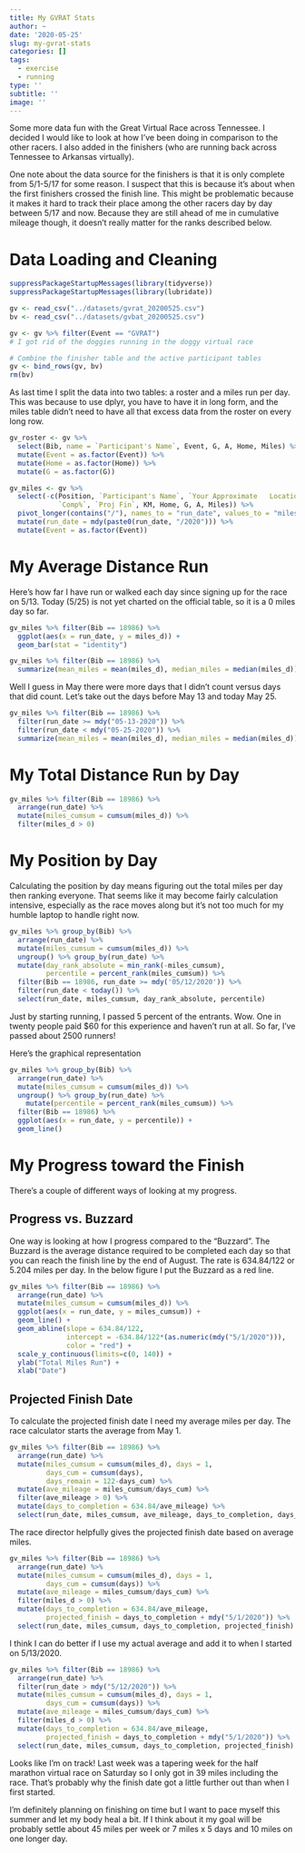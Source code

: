 ```yaml
---
title: My GVRAT Stats
author: ~
date: '2020-05-25'
slug: my-gvrat-stats
categories: []
tags: 
  - exercise
  - running
type: ''
subtitle: ''
image: ''
---
```


Some more data fun with the Great Virtual Race across Tennessee. I decided I would like to look at how I've been doing in comparison to the other racers. I also added in the finishers (who are running back across Tennessee to Arkansas virtually).

One note about the data source for the finishers is that it is only complete from 5/1-5/17 for some reason. I suspect that this is because it's about when the first finishers crossed the finish line. This might be problematic because it makes it hard to track their place among the other racers day by day between 5/17 and now. Because they are still ahead of me in cumulative mileage though, it doesn't really matter for the ranks described below.

# Data Loading and Cleaning
```r
suppressPackageStartupMessages(library(tidyverse))
suppressPackageStartupMessages(library(lubridate))
```

```r
gv <- read_csv("../datasets/gvrat_20200525.csv")
bv <- read_csv("../datasets/gvbat_20200525.csv")
```

```r
gv <- gv %>% filter(Event == "GVRAT")
# I got rid of the doggies running in the doggy virtual race

# Combine the finisher table and the active participant tables
gv <- bind_rows(gv, bv)
rm(bv)
```

As last time I split the data into two tables: a roster and a miles run per day. This was because to use dplyr, you have to have it in long form, and the miles table didn't need to have all that excess data from the roster on every long row.

```r
gv_roster <- gv %>% 
  select(Bib, name = `Participant's Name`, Event, G, A, Home, Miles) %>%
  mutate(Event = as.factor(Event)) %>%
  mutate(Home = as.factor(Home)) %>%
  mutate(G = as.factor(G))

gv_miles <- gv %>% 
  select(-c(Position, `Participant's Name`, `Your Approximate   Location`,
            `Comp%`, `Proj Fin`, KM, Home, G, A, Miles)) %>% 
  pivot_longer(contains("/"), names_to = "run_date", values_to = "miles_d") %>%
  mutate(run_date = mdy(paste0(run_date, "/2020"))) %>%
  mutate(Event = as.factor(Event))
```

# My Average Distance Run

Here's how far I have run or walked each day since signing up for the race on 5/13. Today (5/25) is not yet charted on the official table, so it is a 0 miles day so far.

```r
gv_miles %>% filter(Bib == 18986) %>%
  ggplot(aes(x = run_date, y = miles_d)) + 
  geom_bar(stat = "identity")
```

```r
gv_miles %>% filter(Bib == 18986) %>%
  summarize(mean_miles = mean(miles_d), median_miles = median(miles_d))
```

Well I guess in May there were more days that I didn't count versus days that did count. Let's take out the days before May 13 and today May 25.

```r
gv_miles %>% filter(Bib == 18986) %>% 
  filter(run_date >= mdy("05-13-2020")) %>%
  filter(run_date < mdy("05-25-2020")) %>%
  summarize(mean_miles = mean(miles_d), median_miles = median(miles_d))
```

# My Total Distance Run by Day

```r
gv_miles %>% filter(Bib == 18986) %>% 
  arrange(run_date) %>%
  mutate(miles_cumsum = cumsum(miles_d)) %>%
  filter(miles_d > 0)
```



# My Position by Day

Calculating the position by day means figuring out the total miles per day then ranking everyone. That seems like it may become fairly calculation intensive, especially as the race moves along but it's not too much for my humble laptop to handle right now.

```r
gv_miles %>% group_by(Bib) %>%
  arrange(run_date) %>%
  mutate(miles_cumsum = cumsum(miles_d)) %>%
  ungroup() %>% group_by(run_date) %>%
  mutate(day_rank_absolute = min_rank(-miles_cumsum), 
         percentile = percent_rank(miles_cumsum)) %>%
  filter(Bib == 18986, run_date >= mdy('05/12/2020')) %>%
  filter(run_date < today()) %>%
  select(run_date, miles_cumsum, day_rank_absolute, percentile)
```

Just by starting running, I passed 5 percent of the entrants. Wow. One in twenty people paid $60 for this experience and haven't run at all. So far, I've passed about 2500 runners!

Here's the graphical representation

```r
gv_miles %>% group_by(Bib) %>%
  arrange(run_date) %>%
  mutate(miles_cumsum = cumsum(miles_d)) %>%
  ungroup() %>% group_by(run_date) %>%
    mutate(percentile = percent_rank(miles_cumsum)) %>%
  filter(Bib == 18986) %>% 
  ggplot(aes(x = run_date, y = percentile)) + 
  geom_line()
```

# My Progress toward the Finish

There's a couple of different ways of looking at my progress.

## Progress vs. Buzzard

One way is looking at how I progress compared to the "Buzzard". The Buzzard is the average distance required to be completed each day so that you can reach the finish line by the end of August. The rate is 634.84/122 or 5.204 miles per day. In the below figure I put the Buzzard as a red line.

```r
gv_miles %>% filter(Bib == 18986) %>% 
  arrange(run_date) %>%
  mutate(miles_cumsum = cumsum(miles_d)) %>%
  ggplot(aes(x = run_date, y = miles_cumsum)) +
  geom_line() +
  geom_abline(slope = 634.84/122, 
              intercept = -634.84/122*(as.numeric(mdy("5/1/2020"))),
              color = "red") +
  scale_y_continuous(limits=c(0, 140)) +
  ylab("Total Miles Run") +
  xlab("Date")

```

## Projected Finish Date

To calculate the projected finish date I need my average miles per day. The race calculator starts the average from May 1.

```r
gv_miles %>% filter(Bib == 18986) %>%
  arrange(run_date) %>%
  mutate(miles_cumsum = cumsum(miles_d), days = 1, 
         days_cum = cumsum(days),
         days_remain = 122-days_cum) %>%
  mutate(ave_mileage = miles_cumsum/days_cum) %>%
  filter(ave_mileage > 0) %>%
  mutate(days_to_completion = 634.84/ave_mileage) %>%
  select(run_date, miles_cumsum, ave_mileage, days_to_completion, days_remain)
```

The race director helpfully gives the projected finish date based on average miles.

```r
gv_miles %>% filter(Bib == 18986) %>%
  arrange(run_date) %>%
  mutate(miles_cumsum = cumsum(miles_d), days = 1, 
         days_cum = cumsum(days)) %>%
  mutate(ave_mileage = miles_cumsum/days_cum) %>%
  filter(miles_d > 0) %>%
  mutate(days_to_completion = 634.84/ave_mileage,
         projected_finish = days_to_completion + mdy("5/1/2020")) %>%
  select(run_date, miles_cumsum, days_to_completion, projected_finish)
```

I think I can do better if I use my actual average and add it to when I started on 5/13/2020.

```r
gv_miles %>% filter(Bib == 18986) %>%
  arrange(run_date) %>%
  filter(run_date > mdy("5/12/2020")) %>%
  mutate(miles_cumsum = cumsum(miles_d), days = 1, 
         days_cum = cumsum(days)) %>%
  mutate(ave_mileage = miles_cumsum/days_cum) %>%
  filter(miles_d > 0) %>%
  mutate(days_to_completion = 634.84/ave_mileage,
         projected_finish = days_to_completion + mdy("5/1/2020")) %>%
  select(run_date, miles_cumsum, days_to_completion, projected_finish)
```

Looks like I'm on track! Last week was a tapering week for the half marathon virtual race on Saturday so I only got in 39 miles including the race. That's probably why the finish date got a little further out than when I first started.

I'm definitely planning on finishing on time but I want to pace myself this summer and let my body heal a bit. If I think about it my goal will be probably settle about 45 miles per week or 7 miles x 5 days and 10 miles on one longer day.